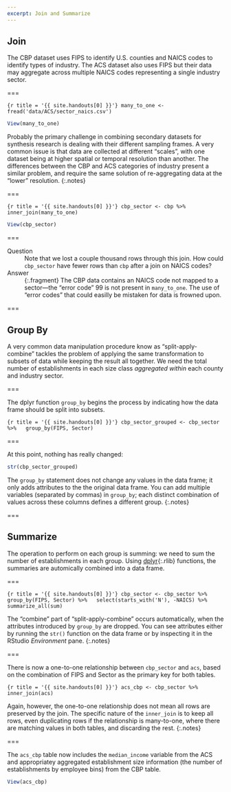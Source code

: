 ```yaml
---
excerpt: Join and Summarize
---
```


## Join

The CBP dataset uses FIPS to identify U.S. counties and NAICS codes to identify
types of industry. The ACS dataset also uses FIPS but their data may aggregate
across multiple NAICS codes representing a single industry sector.

===

```{r title = '{{ site.handouts[0] }}'}
many_to_one <- fread('data/ACS/sector_naics.csv')
```
```r
View(many_to_one)
```

Probably the primary challenge in combining secondary datasets for synthesis
research is dealing with their different sampling frames. A very common issue is
that data are collected at different "scales", with one dataset being at higher
spatial or temporal resolution than another. The differences between the CBP and
ACS categories of industry present a similar problem, and require the same
solution of re-aggregating data at the "lower" resolution.
{:.notes}

===

```{r title = '{{ site.handouts[0] }}'}
cbp_sector <- cbp %>%
  inner_join(many_to_one)
```

```r
View(cbp_sector)
```

===

Question
: Note that we lost a couple thousand rows through this join. How could
`cbp_sector` have fewer rows than `cbp` after a join on NAICS codes?

Answer
: {:.fragment} The CBP data contains an NAICS code not mapped to a sector---the
"error code" 99 is not present in `many_to_one`. The use of "error codes" that
could easilly be mistaken for data is frowned upon.

===

## Group By

A very common data manipulation procedure know as "split-apply-combine" tackles
the problem of applying the same transformation to subsets of data while keeping
the result all together. We need the total number of establishments
in each size class *aggregated within* each county and industry sector.

===

The dplyr function `group_by` begins the process by indicating how the data
frame should be split into subsets.

```{r title = '{{ site.handouts[0] }}'}
cbp_sector_grouped <- cbp_sector %>%
  group_by(FIPS, Sector)
```

===

At this point, nothing has really changed:

```r
str(cbp_sector_grouped)
```

The `group_by` statement does not change any values in the data frame; it only
adds attributes to the the original data frame. You can add multiple variables
(separated by commas) in `group_by`; each distinct combination of values across
these columns defines a different group.
{:.notes}

===

## Summarize

The operation to perform on each group is summing: we need to sum the number of
establishments in each group. Using [dplyr](){:.rlib} functions, the summaries
are automically combined into a data frame.

===

```{r title = '{{ site.handouts[0] }}'}
cbp_sector <- cbp_sector %>%
  group_by(FIPS, Sector) %>%
  select(starts_with('N'), -NAICS) %>%
  summarize_all(sum)
```

The "combine" part of "split-apply-combine" occurs automatically, when the
attributes introduced by `group_by` are dropped. You can see attributes either
by running the `str()` function on the data frame or by inspecting it in the
RStudio *Environment* pane.
{:.notes}

===

There is now a one-to-one relationship between `cbp_sector` and `acs`, based on
the combination of FIPS and Sector as the primary key for both tables.

```{r title = '{{ site.handouts[0] }}'}
acs_cbp <- cbp_sector %>%
  inner_join(acs)
```

Again, however, the one-to-one relationship does not mean all rows are preserved
by the join. The specific nature of the `inner_join` is to keep all rows, even
duplicating rows if the relationship is many-to-one, where there are matching
values in both tables, and discarding the rest.
{:.notes}

===

The `acs_cbp` table now includes the `median_income` variable from the ACS and
appropriatey aggregated establishment size information (the number of
establishments by employee bins) from the CBP table.

```r
View(acs_cbp)
```

